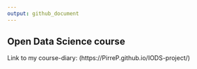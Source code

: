 ```yaml
---
output: github_document
---
```


## Open Data Science course

Link to my course-diary: (https://PirreP.github.io/IODS-project/)


